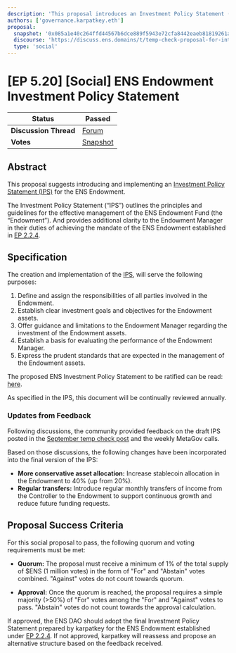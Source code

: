 ```yaml
---
description: 'This proposal introduces an Investment Policy Statement (IPS) for the ENS Endowment to clarify investment principles, roles, and performance standards, with adjustments based on community feedback to include a more conservative asset allocation and regular income transfers for sustainable growth.'
authors: ['governance.karpatkey.eth']
proposal:
  snapshot: '0x085a1e40c264ffd44567b6dce889f5943e72cfa8442eaeb81819261a38f0bd0a'
  discourse: 'https://discuss.ens.domains/t/temp-check-proposal-for-introduction-of-ens-investment-policy-statement/19568'
  type: 'social'
---
```


# [EP 5.20] [Social] ENS Endowment Investment Policy Statement

| **Status**            | Passed                                                                                                                   |
| --------------------- | ------------------------------------------------------------------------------------------------------------------------ |
| **Discussion Thread** | [Forum](https://discuss.ens.domains/t/temp-check-proposal-for-introduction-of-ens-investment-policy-statement/19568)     |
| **Votes**             | [Snapshot](https://snapshot.box/#/s:ens.eth/proposal/0x085a1e40c264ffd44567b6dce889f5943e72cfa8442eaeb81819261a38f0bd0a) |

## Abstract

This proposal suggests introducing and implementing an [Investment Policy Statement (IPS)](https://drive.google.com/file/d/1NtaKb-9HJf9wJmVOq4sQbhsYQ4yZtTF2) for the ENS Endowment.

The Investment Policy Statement (“IPS”) outlines the principles and guidelines for the effective management of the ENS Endowment Fund (the “Endowment”). And provides additional clarity to the Endowment Manager in their duties of achieving the mandate of the ENS Endowment established in [EP 2.2.4](https://discuss.ens.domains/t/ep2-2-4-social-rfp-ens-endowment/14069).

## Specification

The creation and implementation of the [IPS](https://drive.google.com/file/d/1NtaKb-9HJf9wJmVOq4sQbhsYQ4yZtTF2), will serve the following purposes:

1. Define and assign the responsibilities of all parties involved in the Endowment.
2. Establish clear investment goals and objectives for the Endowment assets.
3. Offer guidance and limitations to the Endowment Manager regarding the investment of the Endowment assets.
4. Establish a basis for evaluating the performance of the Endowment Manager.
5. Express the prudent standards that are expected in the management of the Endowment assets.

The proposed ENS Investment Policy Statement to be ratified can be read: [here](https://drive.google.com/file/d/1NtaKb-9HJf9wJmVOq4sQbhsYQ4yZtTF2).

As specified in the IPS, this document will be continually reviewed annually.

### Updates from Feedback

Following discussions, the community provided feedback on the draft IPS posted in the [September temp check post](https://discuss.ens.domains/t/temp-check-proposal-for-introduction-of-ens-investment-policy-statement/19568) and the weekly MetaGov calls.

Based on those discussions, the following changes have been incorporated into the final version of the IPS:

- **More conservative asset allocation:** Increase stablecoin allocation in the Endowment to 40% (up from 20%).
- **Regular transfers:** Introduce regular monthly transfers of income from the Controller to the Endowment to support continuous growth and reduce future funding requests.

## Proposal Success Criteria

For this social proposal to pass, the following quorum and voting requirements must be met:

- **Quorum:** The proposal must receive a minimum of 1% of the total supply of $ENS (1 million votes) in the form of "For" and "Abstain" votes combined. "Against" votes do not count towards quorum.

- **Approval:** Once the quorum is reached, the proposal requires a simple majority (>50%) of "For" votes among the "For" and "Against" votes to pass. "Abstain" votes do not count towards the approval calculation.

If approved, the ENS DAO should adopt the final Investment Policy Statement prepared by karpatkey for the ENS Endowment established under [EP 2.2.4](https://discuss.ens.domains/t/ep2-2-4-social-rfp-ens-endowment/14069). If not approved, karpatkey will reassess and propose an alternative structure based on the feedback received.
